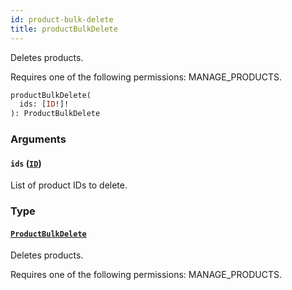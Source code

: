 ```yaml
---
id: product-bulk-delete
title: productBulkDelete
---
```



Deletes products. 

Requires one of the following permissions: MANAGE_PRODUCTS.

```graphql
productBulkDelete(
  ids: [ID!]!
): ProductBulkDelete
```


### Arguments

#### `ids` ([`ID`](../../../developer/api-reference/scalars/id))

List of product IDs to delete.


### Type

#### [`ProductBulkDelete`](../../../developer/api-reference/objects/product-bulk-delete) 

Deletes products. 

Requires one of the following permissions: MANAGE_PRODUCTS.




